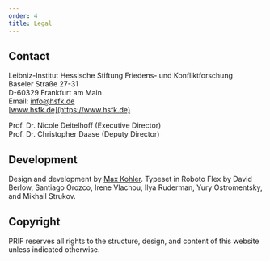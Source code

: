 ```yaml
---
order: 4
title: Legal
---
```


## Contact

Leibniz-Institut Hessische Stiftung Friedens- und Konfliktforschung\
Baseler Straße 27-31\
D-60329 Frankfurt am Main\
Email: [info@hsfk.de](mailto:info@hsfk.de)\
[www.hsfk.de](https://www.hsfk.de)

Prof. Dr. Nicole Deitelhoff (Executive Director)\
Prof. Dr. Christopher Daase (Deputy Director)

## Development

Design and development by [Max Kohler](https://www.maxkohler.com/). Typeset in Roboto Flex by David Berlow, Santiago Orozco, Irene Vlachou, Ilya Ruderman, Yury Ostromentsky, and Mikhail Strukov.

## Copyright

PRIF reserves all rights to the structure, design, and content of this website unless indicated otherwise.
